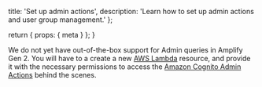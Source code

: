   title: 'Set up admin actions',
  description: 'Learn how to set up admin actions and user group management.'
};

  return {
    props: {
      meta
    }
  };
}

We do not yet have out-of-the-box support for Admin queries in Amplify Gen 2. You will have to a create a new [AWS Lambda](https://aws.amazon.com/lambda/) resource, and provide it with the necessary permissions to access the [Amazon Cognito Admin Actions](https://docs.aws.amazon.com/cognito-user-identity-pools/latest/APIReference/API_Operations.html) behind the scenes.
